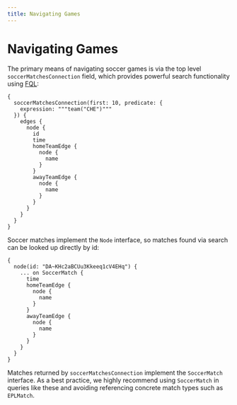 ```yaml
---
title: Navigating Games
---
```

# Navigating Games

The primary means of navigating soccer games is via the top level `soccerMatchesConnection` field, which provides powerful search functionality using [FQL](../../fql):

```gql v2
{
  soccerMatchesConnection(first: 10, predicate: {
    expression: """team("CHE")"""
  }) {
    edges {
      node {
        id
        time
        homeTeamEdge {
          node {
            name
          }
        }
        awayTeamEdge {
          node {
            name
          }
        }
      }
    }
  }
}
```

Soccer matches implement the `Node` interface, so matches found via search can be looked up directly by id:

```gql v2
{
  node(id: "DA~KHc2aBCUu3Kkeeq1cV4EHq") {
    ... on SoccerMatch {
      time
      homeTeamEdge {
        node {
          name
        }
      }
      awayTeamEdge {
        node {
          name
        }
      }
    }
  }
}
```

Matches returned by `soccerMatchesConnection` implement the `SoccerMatch` interface. As a best practice, we highly recommend using `SoccerMatch` in queries like these and avoiding referencing concrete match types such as `EPLMatch`.
